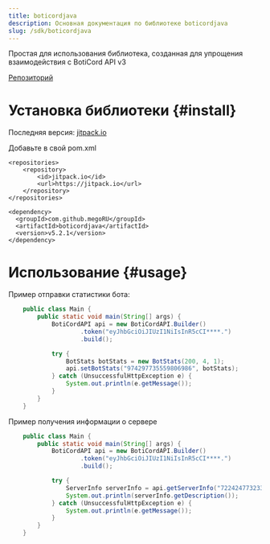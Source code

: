 ```yaml
---
title: boticordjava
description: Основная документация по библиотеке boticordjava
slug: /sdk/boticordjava
---
```


Простая для использования библиотека, созданная для упрощения взаимодействия с BotiCord API v3

[Репозиторий](https://github.com/boticord/boticordjava)

# Установка библиотеки {#install}

Последняя версия: [jitpack.io](https://jitpack.io/#megoRU/boticordjava)

Добавьте в свой pom.xml

```maven
<repositories>
    <repository>
        <id>jitpack.io</id>
        <url>https://jitpack.io</url>
    </repository>
</repositories>

<dependency>
  <groupId>com.github.megoRU</groupId>
  <artifactId>boticordjava</artifactId>
  <version>v5.2.1</version>
</dependency>
```

# Использование {#usage}
Пример отправки статистики бота:

```java
    public class Main {
        public static void main(String[] args) {
            BotiCordAPI api = new BotiCordAPI.Builder()
                    .token("eyJhbGciOiJIUzI1NiIsInR5cCI****.")
                    .build();

            try {
                BotStats botStats = new BotStats(200, 4, 1);
                api.setBotStats("974297735559806986", botStats);
            } catch (UnsuccessfulHttpException e) {
                System.out.println(e.getMessage());
            }
        }
    }
```

Пример получения информации о сервере

```java
    public class Main {
        public static void main(String[] args) {
            BotiCordAPI api = new BotiCordAPI.Builder()
                    .token("eyJhbGciOiJIUzI1NiIsInR5cCI****.")
                    .build();

            try {
                ServerInfo serverInfo = api.getServerInfo("722424773233213460");
                System.out.println(serverInfo.getDescription());
            } catch (UnsuccessfulHttpException e) {
                System.out.println(e.getMessage());
            }
        }
    }
```

